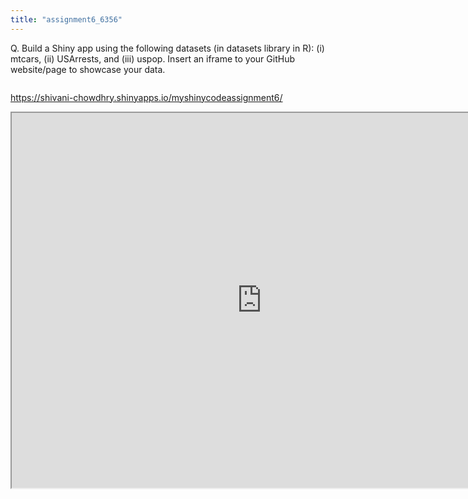 ---
title: "assignment6_6356"
---

Q. Build a Shiny app using the following datasets (in datasets library in R): (i) mtcars, (ii) USArrests, and (iii) uspop. Insert an iframe to your GitHub website/page to showcase your data.

```         
```

<https://shivani-chowdhry.shinyapps.io/myshinycodeassignment6/>

```{=html}
<iframe src="https://shivani-chowdhry.shinyapps.io/myshinycodeassignment6/" width="800" height="600">

</iframe>
```
